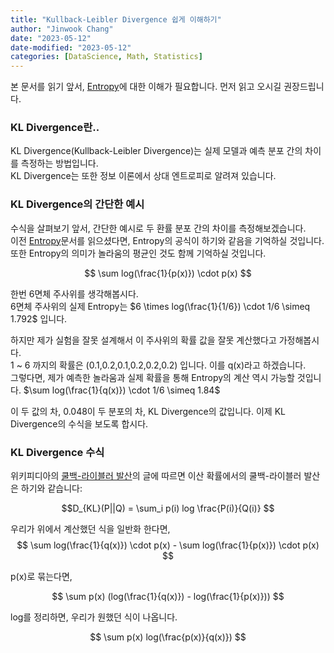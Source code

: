 ```yaml
---
title: "Kullback-Leibler Divergence 쉽게 이해하기"
author: "Jinwook Chang"
date: "2023-05-12"
date-modified: "2023-05-12"
categories: [DataScience, Math, Statistics]
---
```


본 문서를 읽기 앞서, [Entropy](../entropy)에 대한 이해가 필요합니다.
먼저 읽고 오시길 권장드립니다.

### KL Divergence란..

KL Divergence(Kullback-Leibler Divergence)는 실제 모델과 예측 분포 간의 차이를 측정하는 방법입니다.  
KL Divergence는 또한 정보 이론에서 상대 엔트로피로 알려져 있습니다.

### KL Divergence의 간단한 예시

수식을 살펴보기 앞서, 간단한 예시로 두 환률 분포 간의 차이를 측정해보겠습니다.  
이전 [Entropy](../entropy)문서를 읽으셨다면, Entropy의 공식이 하기와 같음을 기억하실 것입니다. 또한 Entropy의 의미가 놀라움의 평균인 것도 함께 기억하실 것입니다.

$$
\sum log(\frac{1}{p(x)}) \cdot p(x)
$$

한번 6면체 주사위를 생각해봅시다.  
6면체 주사위의 실제 Entropy는 $6 \times log(\frac{1}{1/6}) \cdot 1/6 \simeq 1.792$ 입니다.

하지만 제가 실험을 잘못 설계해서 이 주사위의 확률 값을 잘못 계산했다고 가정해봅시다.  
1 ~ 6 까지의 확률은 (0.1,0.2,0.1,0.2,0.2,0.2) 입니다. 이를 q(x)라고 하겠습니다.  
그렇다면, 제가 예측한 놀라움과 실제 확률을 통해 Entropy의 계산 역시 가능할 것입니다. $\sum log(\frac{1}{q(x)}) \cdot 1/6 \simeq 1.84$

이 두 값의 차, 0.048이 두 분포의 차, KL Divergence의 값입니다.
이제 KL Divergence의 수식을 보도록 합시다.

### KL Divergence 수식

위키피디아의 [쿨백-라이블러 발산](https://ko.wikipedia.org/wiki/%EC%BF%A8%EB%B0%B1-%EB%9D%BC%EC%9D%B4%EB%B8%94%EB%9F%AC_%EB%B0%9C%EC%82%B0)의 글에 따르면 이산 확률에서의 쿨백-라이블러 발산은 하기와 같습니다:

$$D_{KL}(P||Q) = \sum_i p(i) log \frac{P(i)}{Q(i)} $$

우리가 위에서 계산했던 식을 일반화 한다면,
$$ \sum log(\frac{1}{q(x)}) \cdot p(x) - \sum log(\frac{1}{p(x)}) \cdot p(x) $$

p(x)로 묶는다면,

$$ \sum p(x)  (log(\frac{1}{q(x)}) -  log(\frac{1}{p(x)})) $$

log를 정리하면, 우리가 원했던 식이 나옵니다.

$$ \sum p(x) log(\frac{p(x)}{q(x)}) $$